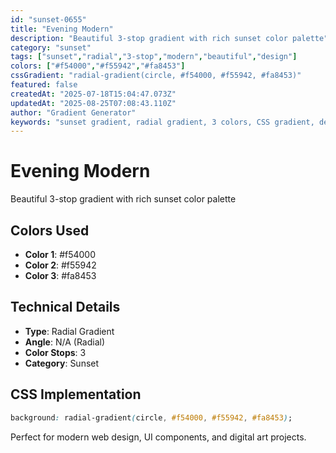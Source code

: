 ```yaml
---
id: "sunset-0655"
title: "Evening Modern"
description: "Beautiful 3-stop gradient with rich sunset color palette"
category: "sunset"
tags: ["sunset","radial","3-stop","modern","beautiful","design"]
colors: ["#f54000","#f55942","#fa8453"]
cssGradient: "radial-gradient(circle, #f54000, #f55942, #fa8453)"
featured: false
createdAt: "2025-07-18T15:04:47.073Z"
updatedAt: "2025-08-25T07:08:43.110Z"
author: "Gradient Generator"
keywords: "sunset gradient, radial gradient, 3 colors, CSS gradient, design, #f54000, #f55942, #fa8453"
---
```


# Evening Modern

Beautiful 3-stop gradient with rich sunset color palette

## Colors Used
- **Color 1**: #f54000
- **Color 2**: #f55942
- **Color 3**: #fa8453

## Technical Details
- **Type**: Radial Gradient
- **Angle**: N/A (Radial)
- **Color Stops**: 3
- **Category**: Sunset

## CSS Implementation
```css
background: radial-gradient(circle, #f54000, #f55942, #fa8453);
```

Perfect for modern web design, UI components, and digital art projects.
